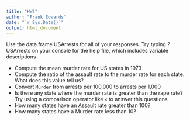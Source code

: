 ```yaml
---
title: "HW2"
author: "Frank Edwards"
date: "`r Sys.Date()`"
output: html_document
---
```


Use the data.frame USArrests for all of your responses. Try typing ?USArrests on your console for the help file, which includes variable descriptions

- Compute the mean murder rate for US states in 1973
- Compute the ratio of the assault rate to the murder rate for each state. What does this value tell us?
- Convert `Murder` from arrests per 100,000 to arrests per 1,000
- Is there any state where the murder rate is greater than the rape rate? Try using a comparison operator like `<` to answer this questions 
- How many states have an Assault rate greater than 100?
- How many states have a Murder rate less than 10?